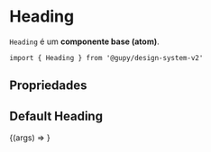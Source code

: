
<Meta title="atoms/Typography/Heading" component={Heading} argTypes={{}} />

# Heading

`Heading` é um **componente base (atom)**.

`import { Heading } from '@gupy/design-system-v2'`

## Propriedades

<ArgsTable of={Heading} />

## Default Heading

<Canvas>
  <Story name="Heading" args={{ children: 'My Heading', variant: 'h1' }}>
    {(args) => <Heading {...args} />}
  </Story>
</Canvas>
